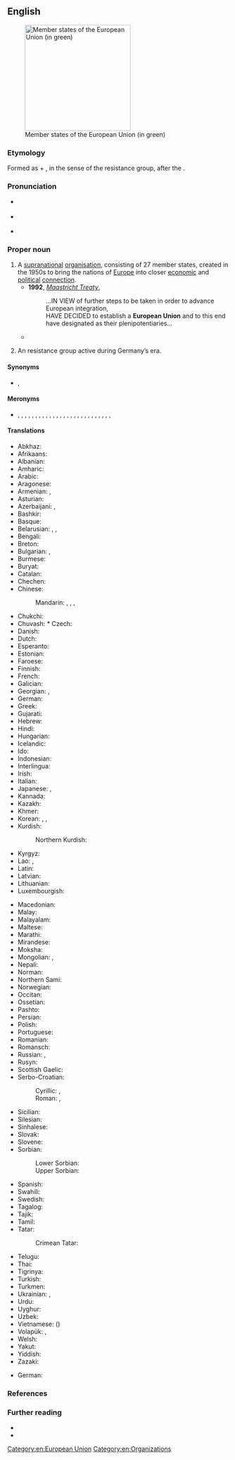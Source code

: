 ==English==
[[Image:European Union.svg|thumb|right|240px|Member states of the European Union (in green)]]

===Etymology===
Formed as {{m|en|European}} + {{m|en|union|Union}}, in the sense of the resistance group, after the {{calque|en|de|Europäische Union|notext=1}}.

===Pronunciation===
* {{a|RP}} {{IPA|en|/ˌjʊəɹəˈpiːən ˈjuːnjən/|/ˌjɔːɹəˈpiːən ˈjuːnjən/}}
* {{a|GA}} {{IPA|en|/ˌjʊɹəˈpiən ˈjunjən/|/ˌjɝɹəˈpi.ən ˈjunjən/}}
* {{audio|en|LL-Q1860 (eng)-Vealhurl-European Union.wav |Audio (UK)}}

===Proper noun===
{{en-proper noun|head=the [[European]] [[union|Union]]}}

# A [[supranational]] [[organisation]], consisting of 27 member states, created in the 1950s to bring the nations of [[Europe]] into closer [[economic]] and [[political]] [[connection]].
#* '''1992''', ''[[w:Maastricht Treaty|Maastricht Treaty]]'',
#*: ...IN VIEW of further steps to be taken in order to advance European integration,<br/>HAVE DECIDED to establish a '''European Union''' and to this end have designated as their plenipotentiaries...
#* {{quote-text|en|year=1996|author={{w|John Major}}|title=[[s:EU Beef Ban and the Florence European Council|EU Beef Ban and the Florence European Council]]|passage=The issue will now be dealt with on a proper, rational basis, with the timetable for the lifting of the ban dependent on our own efforts. That has enabled the restoration of normal business in the '''European Union'''.}}
# {{lb|en|historical}} An {{l|en|antifascist}} resistance group active during Germany’s {{l|en|Nazi}} era.

====Synonyms====
* {{sense|European supranational organisation}} {{l|en|EU}} {{qualifier|initialism}}, {{l|en|EUSSR}} {{q|derogatory}}

====Meronyms====
* {{q|member countries<ref>{{cite-web|title=The 28 member countries of the EU|url=https://europa.eu/european-union/about-eu/countries_en|work=Countries|publisher=European Union|accessdate=1 April 2019}}.</ref>}} {{l|en|Austria}}, {{l|en|Belgium}}, {{l|en|Bulgaria}}, {{l|en|Croatia}}, {{l|en|Cyprus}}, {{l|en|Czechia}}, {{l|en|Denmark}}, {{l|en|Estonia}}, {{l|en|Finland}}, {{l|en|France}}, {{l|en|Germany}}, {{l|en|Greece}}, {{l|en|Hungary}}, {{l|en|Ireland}}, {{l|en|Italy}}, {{l|en|Latvia}}, {{l|en|Lithuania}}, {{l|en|Luxembourg}}, {{l|en|Malta}}, {{l|en|Netherlands}}, {{l|en|Poland}}, {{l|en|Portugal}}, {{l|en|Romania}}, {{l|en|Slovakia}}, {{l|en|Slovenia}}, {{l|en|Spain}}, {{l|en|Sweden}}, {{q|formerly}} {{l|en|United Kingdom}}

====Translations====
{{trans-top|European supranational organisation}}
* Abkhaz: {{t|ab|Европатәи Аидгыла|sc=Cyrl}}
* Afrikaans: {{t|af|Europese Unie}}
* Albanian: {{t+|sq|Bashkimi Evropian|m}}
* Amharic: {{t|am|አውሮፓ ህብረት|sc=Ethi}}
* Arabic: {{t+|ar|الِٱتِّحَاد الْأُورُوبِيّ|m}}
* Aragonese: {{t|an|Unión Europea|f}}
* Armenian: {{t+|hy|Եվրամիություն}}, {{t+|hy|Եվրոպական Միություն|sc=Armn}}
* Asturian: {{t+|ast|Xunión Europea|f}}
* Azerbaijani: {{t+|az|Avropa İttifaqı}}, {{t|az|Авропа Иттифагы|sc=Cyrl}}
* Bashkir: {{t|ba|Европа берләшмәһе|sc=Cyrl}}
* Basque: {{t+|eu|Europar Batasuna}}
* Belarusian: {{t|be|Еўрапе́йскі Саю́з|m}}, {{t|be|Еўрасаю́з|m|sc=Cyrl}}, {{t|be|Эўрапе́йскі Зьвяз|m|sc=Cyrl}} {{qualifier|dated}}
* Bengali: {{t|bn|ইউরোপীয় ইত্তেহাদ||sc=Beng}}
* Breton: {{t|br|Unaniezh Europa|?}}
* Bulgarian: {{t|bg|Европе́йски съю́з|m}}, {{t|bg|Евросъю́з|m|sc=Cyrl}}
* Burmese: {{t|my|ဥရောပသမဂ္ဂ}}
* Buryat: {{t|bua|Европын холбоо}}
* Catalan: {{t|ca|Unió Europea|f}}
* Chechen: {{t|ce|Европан барт|sc=Cyrl}}
* Chinese:
*: Mandarin: {{t+|cmn|歐洲聯盟|sc=Hani}}, {{t+|cmn|欧洲联盟|tr=Ōuzhōu Liánméng|sc=Hani}}, {{t+|cmn|歐盟|sc=Hani}}, {{t+|cmn|欧盟|tr=Ōuméng|sc=Hani}}
* Chukchi: {{t|ckt|Европакэн Союз|tr=Evropakėn Sojuz}}
* Chuvash: {{t|cv|Европа Пӗрлешӗвӗ|sc=Cyrl}}* Czech: {{t+|cs|Evropská unie|f}}
* Danish: {{t|da|Europæiske Union|c}}
* Dutch: {{t+|nl|Europese Unie|f}}
* Esperanto: {{t|eo|Eŭropa Unio}}
* Estonian: {{t+|et|Euroopa Liit}}
* Faroese: {{t|fo|Evropasamveldið|n}}
* Finnish: {{t+|fi|Euroopan unioni}}
* French: {{t+|fr|Union européenne|f}}
* Galician: {{t+|gl|Unión Europea|f}}
* Georgian: {{t|ka|ევროპის კავშირი|sc=Geor}}, {{t|ka|ევროკავშირი|sc=Geor}}
* German: {{t+|de|Europäische Union|f}}
* Greek: {{t+|el|Ευρωπαϊκή Ένωση|f}}
* Gujarati: {{t|gu|યુરોપિયન યુનિયન|sc=Gujr}}
* Hebrew: {{t|he|הַאִיחוּד הַאֵירוֹפִּי|m|tr=ha-ikhúd ha-eropi}}
* Hindi: {{t|hi|यूरोपीय संघ}}
* Hungarian: {{t+|hu|Európai Unió}}
* Icelandic: {{t+|is|Evrópusambandið|n}}
* Ido: {{t|io|Europana Uniono}}
* Indonesian: {{t|id|Uni Eropa}}
* Interlingua: {{t|ia|Union Europee}}
* Irish: {{t|ga|Aontas Eorpach|m|alt=an tAontas Eorpach}}
* Italian: {{t+|it|Unione Europea}}
* Japanese: {{t+|ja|欧州連合|tr=おうしゅうれんごう, Ōshū Rengō}}, {{t|ja|ヨーロッパ連合|tr=Yōroppa Rengō}}
* Kannada: {{t|kn|ಯುರೋಪಿನ ಒಕ್ಕೂಟ|sc=Knda}}
* Kazakh: {{t|kk|Еуропа одағы|sc=Cyrl}}
* Khmer: {{t|km|សហភាពអឺរ៉ុប}}
* Korean: {{t+|ko|^유럽 연합(聯合)}}, {{t|ko|^유럽 동맹(同盟)}} {{qualifier|North Korea}}, {{t|ko|^유럽 련합(聯合)}} {{qualifier|Yanbian dialect}}
* Kurdish:
*: Northern Kurdish: {{t+|kmr|Yekîtiya Ewropayê}}
* Kyrgyz: {{t|ky|Эвропалык Союз|sc=Cyrl}}
* Lao: {{t|lo|ສະຫະພາບເອີລົບ}}, {{t+|lo|ສະຫະພາບເອີຣົບ}}
* Latin: {{t|la|Unio Europaea|f}}
* Latvian: {{t|lv|Eiropas Savienība|f}}
* Lithuanian: {{t+|lt|Europos Sąjunga|f}}
* Luxembourgish: {{t+|lb|Europäesch Unioun|f}}
{{trans-mid}}
* Macedonian: {{t|mk|Европска Унија|f}}
* Malay: {{t+|ms|Kesatuan Eropah}}
* Malayalam: {{t|ml|യൂറോപ്യൻ യൂണിയൻ|sc=Mlym}}
* Maltese: {{t|mt|Unjoni Ewropea}}
* Marathi: {{t|mr|यूरोपीय संघ|m|sc=Deva}}
* Mirandese: {{t|mwl|Ounion Ouropeia|f}}
* Moksha: {{t|mdf|Явропонь Соткс}}
* Mongolian: {{t|mn|Европын Холбоо|sc=Cyrl}}, {{t|mn|Европын Нэгдэл}}
* Nepali: {{t|ne|युरोपेली संघ}}
* Norman: {{t|nrf|Unnion Ûropéenne|f}}
* Northern Sami: {{t|se|Eurohpá uniovdna}}
* Norwegian: {{t|no|Europeiske Union}}
* Occitan: {{t|oc|Union Europèa|f}}
* Ossetian: {{t|os|Европӕйы Цӕдис}}
* Pashto: {{t|ps|اروپایي ټولنه|f|tr=orupāyí ṭolᶕna}}
* Persian: {{t+|fa|اتحادیه اروپا|tr=ettehâdiye-ye orupâ}}
* Polish: {{t+|pl|Unia Europejska|f}}
* Portuguese: {{t|pt|União Europeia|f}}
* Romanian: {{t+|ro|Uniunea Europeană|f}}
* Romansch: {{t|rm|Uniun europeica|f}}
* Russian: {{t+|ru|Европе́йский сою́з|m}}, {{t+|ru|Евросою́з|m}}
* Rusyn: {{t|rue|Евро́пска у́нія|f|sc=Cyrl}}
* Scottish Gaelic: {{t|gd|Aonadh na h-Eòrpa|m}}
* Serbo-Croatian:
*: Cyrillic: {{t|sh|Европска унија|f|sc=Cyrl}}, {{t|sh|Еуропска унија|f|sc=Cyrl}}
*: Roman: {{t|sh|Evropska unija|f}}, {{t|sh|Europska unija|f}}
* Sicilian: {{t+|scn|Uniuni Eurupia}}
* Silesian: {{t|szl|Ojropejsko Uńijo|f}}
* Sinhalese: {{t|si|යුරෝපා සංගමය|sc=Sinh}}
* Slovak: {{t|sk|Európska únia|f}}
* Slovene: {{t|sl|Evropska unija|f}}
* Sorbian:
*: Lower Sorbian: {{t|dsb|Europska unija|f}}
*: Upper Sorbian: {{t|hsb|Europska unija|f}}
* Spanish: {{t+|es|Unión Europea|f}}
* Swahili: {{t|sw|Umoja wa Ulaya}}
* Swedish: {{t+|sv|Europeiska unionen}}
* Tagalog: {{t|tl|European Union}}
* Tajik: {{t|tg|Иттиҳоди Аврупо|sc=Cyrl}}
* Tamil: {{t|ta|ஐரோப்பிய ஒன்றியம்|sc=Taml}}
* Tatar: {{t|tt|Аурупа берлеге}}
*: Crimean Tatar: {{t|crh|Avropa Birligi}}
* Telugu: {{t|te|ఐరోపా సమాఖ్య|sc=Telu}}
* Thai: {{t+|th|สหภาพยุโรป}}
* Tigrinya: {{t|ti|ኤውሮጳዊ ሕብረት|m}}
* Turkish: {{t+|tr|Avrupa Birliği}}
* Turkmen: {{t|tk|Ýewropa Birleşigi}}
* Ukrainian: {{t+|uk|Європе́йський Сою́з|m}}, {{t+|uk|Євросою́з|m|sc=Cyrl}}
* Urdu: {{t|ur|یورپی اتحاد|tr=yūropī ittihād}}
* Uyghur: {{t|ug|ياۋروپا ئىتتىپاقى|sc=ug-Arab}}
* Uzbek: {{t|uz|Yevropa Ittifoqi}}
* Vietnamese: {{t|vi|Liên minh châu Âu}} ({{t|vi|聯盟洲歐|sc=Hani}})
* Volapük: {{t|vo|Balatam Yuropik}}, {{t|vo|Yulopayum}}
* Welsh: {{t+|cy|Undeb Ewropeaidd|m}}
* Yakut: {{t|sah|Эуропа Холбоһуга|sc=Cyrl}}
* Yiddish: {{t|yi|אייראָפּעיִשער פֿאַרבאַנד|sc=Hebr}}
* Zazaki: {{qualifier|Southern Zazaki}} {{t|zza|Yewina Ewropa}}
{{trans-bottom}}

{{trans-top|Nazi-era antifascist resistance group}}
* German: {{t+|de|Europäische Union|f}}
{{trans-mid}}
{{trans-bottom}}

===References===
<references/>

===Further reading===
* {{projectlink|wikipedia|European Union (resistance group)}}
* {{projectlink|wikipedia|European Union}}

[[Category:en:European Union]]
[[Category:en:Organizations]]